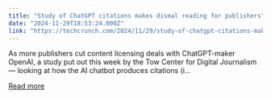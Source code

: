 ```yaml
---
title: "Study of ChatGPT citations makes dismal reading for publishers"
date: "2024-11-29T18:53:24.000Z"
link: "https://techcrunch.com/2024/11/29/study-of-chatgpt-citations-makes-dismal-reading-for-publishers/"
---
```


As more publishers cut content licensing deals with ChatGPT-maker OpenAI, a study put out this week by the Tow Center for Digital Journalism &#8212; looking at how the AI chatbot produces citations (i...

[Read more](https://techcrunch.com/2024/11/29/study-of-chatgpt-citations-makes-dismal-reading-for-publishers/)
